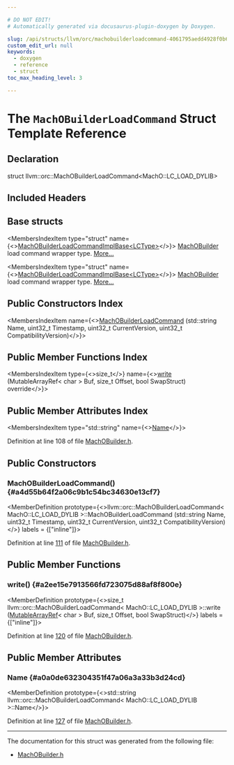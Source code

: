 ```yaml
---

# DO NOT EDIT!
# Automatically generated via docusaurus-plugin-doxygen by Doxygen.

slug: /api/structs/llvm/orc/machobuilderloadcommand-4061795aedd4928f0b62c3a8172ddd1d
custom_edit_url: null
keywords:
  - doxygen
  - reference
  - struct
toc_max_heading_level: 3

---
```





# The `MachOBuilderLoadCommand` Struct Template Reference

<DoxygenPage pluginConfig={pluginConfig}>



## Declaration

<CodeBlock>struct llvm::orc::MachOBuilderLoadCommand&lt;MachO::LC&#95;LOAD&#95;DYLIB&gt;</CodeBlock>

## Included Headers

<IncludesList>
<IncludesListItem
  filePath="llvm/ExecutionEngine/Orc/MachOBuilder.h"
  permalink="/docs/api/files/include/include/llvm/include/llvm/executionengine/include/llvm/executionengine/orc/machobuilder-h"
  isLocal="true" />
</IncludesList>

## Base structs

<MembersIndex>

<MembersIndexItem
  type="struct"
  name={<><a href="/docs/api/structs/llvm/orc/machobuilderloadcommandimplbase">MachOBuilderLoadCommandImplBase&lt;LCType&gt;</a></>}>
<a href="/docs/api/classes/llvm/orc/machobuilder">MachOBuilder</a> load command wrapper type. <a href="/docs/api/structs/llvm/orc/machobuilderloadcommandimplbase/#details">More...</a>
</MembersIndexItem>

<MembersIndexItem
  type="struct"
  name={<><a href="/docs/api/structs/llvm/orc/machobuilderloadcommandimplbase">MachOBuilderLoadCommandImplBase&lt;LCType&gt;</a></>}>
<a href="/docs/api/classes/llvm/orc/machobuilder">MachOBuilder</a> load command wrapper type. <a href="/docs/api/structs/llvm/orc/machobuilderloadcommandimplbase/#details">More...</a>
</MembersIndexItem>

</MembersIndex>

## Public Constructors Index

<MembersIndex>

<MembersIndexItem
  name={<><a href="#a4d55b64f2a06c9b1c54bc34630e13cf7">MachOBuilderLoadCommand</a> (std::string Name, uint32&#95;t Timestamp, uint32&#95;t CurrentVersion, uint32&#95;t CompatibilityVersion)</>}>
</MembersIndexItem>

</MembersIndex>

## Public Member Functions Index

<MembersIndex>

<MembersIndexItem
  type={<>size&#95;t</>}
  name={<><a href="#a2ee15e7913566fd723075d88af8f800e">write</a> (MutableArrayRef&lt; char &gt; Buf, size&#95;t Offset, bool SwapStruct) override</>}>
</MembersIndexItem>

</MembersIndex>

## Public Member Attributes Index

<MembersIndex>

<MembersIndexItem
  type="std::string"
  name={<><a href="#a0a0de632304351f47a06a3a33b3d24cd">Name</a></>}>
</MembersIndexItem>

</MembersIndex>


Definition at line 108 of file <a href="/docs/api/files/include/include/llvm/include/llvm/executionengine/include/llvm/executionengine/orc/machobuilder-h">MachOBuilder.h</a>.

<SectionDefinition>

## Public Constructors

### MachOBuilderLoadCommand() {#a4d55b64f2a06c9b1c54bc34630e13cf7}

<MemberDefinition
  prototype={<>llvm::orc::MachOBuilderLoadCommand&lt; MachO::LC&#95;LOAD&#95;DYLIB &gt;::MachOBuilderLoadCommand (std::string Name, uint32&#95;t Timestamp, uint32&#95;t CurrentVersion, uint32&#95;t CompatibilityVersion)</>}
  labels = {["inline"]}>

Definition at line <a href="/docs/api/files/include/include/llvm/include/llvm/executionengine/include/llvm/executionengine/orc/machobuilder-h/#l00111">111</a> of file <a href="/docs/api/files/include/include/llvm/include/llvm/executionengine/include/llvm/executionengine/orc/machobuilder-h">MachOBuilder.h</a>.
</MemberDefinition>

</SectionDefinition>

<SectionDefinition>

## Public Member Functions

### write() {#a2ee15e7913566fd723075d88af8f800e}

<MemberDefinition
  prototype={<>size&#95;t llvm::orc::MachOBuilderLoadCommand&lt; MachO::LC&#95;LOAD&#95;DYLIB &gt;::write (<a href="/docs/api/classes/llvm/mutablearrayref">MutableArrayRef</a>&lt; char &gt; Buf, size&#95;t Offset, bool SwapStruct)</>}
  labels = {["inline"]}>

Definition at line <a href="/docs/api/files/include/include/llvm/include/llvm/executionengine/include/llvm/executionengine/orc/machobuilder-h/#l00120">120</a> of file <a href="/docs/api/files/include/include/llvm/include/llvm/executionengine/include/llvm/executionengine/orc/machobuilder-h">MachOBuilder.h</a>.
</MemberDefinition>

</SectionDefinition>

<SectionDefinition>

## Public Member Attributes

### Name {#a0a0de632304351f47a06a3a33b3d24cd}

<MemberDefinition
  prototype={<>std::string llvm::orc::MachOBuilderLoadCommand&lt; MachO::LC&#95;LOAD&#95;DYLIB &gt;::Name</>}>

Definition at line <a href="/docs/api/files/include/include/llvm/include/llvm/executionengine/include/llvm/executionengine/orc/machobuilder-h/#l00127">127</a> of file <a href="/docs/api/files/include/include/llvm/include/llvm/executionengine/include/llvm/executionengine/orc/machobuilder-h">MachOBuilder.h</a>.
</MemberDefinition>

</SectionDefinition>

<hr/>

The documentation for this struct was generated from the following file:

<ul>
<li><a href="/docs/api/files/include/include/llvm/include/llvm/executionengine/include/llvm/executionengine/orc/machobuilder-h">MachOBuilder.h</a></li>
</ul>

</DoxygenPage>
